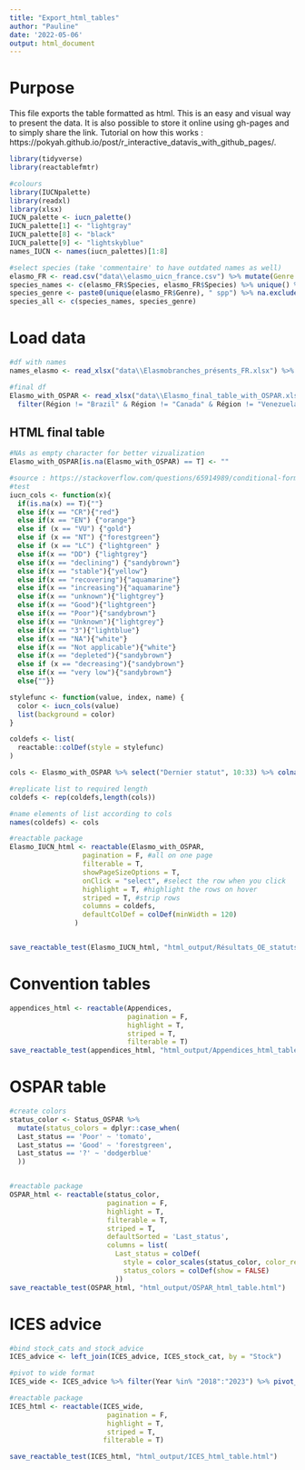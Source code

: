 ```yaml
---
title: "Export_html_tables"
author: "Pauline"
date: '2022-05-06'
output: html_document
---
```


# Purpose
This file exports the table formatted as html. This is an easy and visual way to present the data. It is also possible to store it online using gh-pages and to simply share the link. Tutorial on how this works : https://pokyah.github.io/post/r_interactive_datavis_with_github_pages/.


```r
library(tidyverse)
library(reactablefmtr)

#colours
library(IUCNpalette)
library(readxl)
library(xlsx)
IUCN_palette <- iucn_palette()
IUCN_palette[1] <- "lightgray"
IUCN_palette[8] <- "black"
IUCN_palette[9] <- "lightskyblue"
names_IUCN <- names(iucn_palettes)[1:8]

#select species (take 'commentaire' to have outdated names as well)
elasmo_FR <- read.csv("data\\elasmo_uicn_france.csv") %>% mutate(Genre = word(.$Species, 1))
species_names <- c(elasmo_FR$Species, elasmo_FR$Species) %>% unique() %>% na.exclude()
species_genre <- paste0(unique(elasmo_FR$Genre), " spp") %>% na.exclude()
species_all <- c(species_names, species_genre)
```

# Load data
```r
#df with names
names_elasmo <- read_xlsx("data\\Elasmobranches_présents_FR.xlsx") %>% select(3:5)

#final df
Elasmo_with_OSPAR <- read_xlsx("data\\Elasmo_final_table_with_OSPAR.xlsx") %>% drop_na("Dernier statut") %>% select(-1) %>% select(-"Nom commun") %>% left_join(.,names_elasmo) %>% relocate(c("Nom commun", "Nom anglais"), .after = "Espèce") %>% #problem with reading colnames
  filter(Région != "Brazil" & Région != "Canada" & Région != "Venezuela")
```

## HTML final table
```r
#NAs as empty character for better vizualization
Elasmo_with_OSPAR[is.na(Elasmo_with_OSPAR) == T] <- ""

#source : https://stackoverflow.com/questions/65914989/conditional-formatting-multiple-columns-in-reactable
#test
iucn_cols <- function(x){
  if(is.na(x) == T){""}
  else if(x == "CR"){"red"}
  else if(x == "EN") {"orange"}
  else if (x == "VU") {"gold"}
  else if (x == "NT") {"forestgreen"}
  else if (x == "LC") {"lightgreen" }
  else if(x == "DD") {"lightgrey"}
  else if(x == "declining") {"sandybrown"}
  else if(x == "stable"){"yellow"}
  else if(x == "recovering"){"aquamarine"}
  else if(x == "increasing"){"aquamarine"}
  else if(x == "unknown"){"lightgrey"}
  else if(x == "Good"){"lightgreen"}
  else if(x == "Poor"){"sandybrown"}
  else if(x == "Unknown"){"lightgrey"}
  else if(x == "3"){"lightblue"}
  else if(x == "NA"){"white"}
  else if(x == "Not applicable"){"white"}
  else if(x == "depleted"){"sandybrown"}
  else if (x == "decreasing"){"sandybrown"}
  else if(x == "very low"){"sandybrown"}
  else{""}}

stylefunc <- function(value, index, name) {
  color <- iucn_cols(value)
  list(background = color)
}

coldefs <- list(
  reactable::colDef(style = stylefunc)
)

cols <- Elasmo_with_OSPAR %>% select("Dernier statut", 10:33) %>% colnames()

#replicate list to required length
coldefs <- rep(coldefs,length(cols))

#name elements of list according to cols
names(coldefs) <- cols

#reactable package
Elasmo_IUCN_html <- reactable(Elasmo_with_OSPAR,
                  pagination = F, #all on one page
                  filterable = T,
                  showPageSizeOptions = T,
                  onClick = "select", #select the row when you click
                  highlight = T, #highlight the rows on hover
                  striped = T, #strip rows
                  columns = coldefs,
                  defaultColDef = colDef(minWidth = 120)
                )


save_reactable_test(Elasmo_IUCN_html, "html_output/Résultats_OE_statuts.html")
```

# Convention tables
```r
appendices_html <- reactable(Appendices, 
                             pagination = F, 
                             highlight = T, 
                             striped = T,
                             filterable = T)
save_reactable_test(appendices_html, "html_output/Appendices_html_table.html")
```

# OSPAR table
```r
#create colors
status_color <- Status_OSPAR %>% 
  mutate(status_colors = dplyr::case_when(
  Last_status == 'Poor' ~ 'tomato',
  Last_status == 'Good' ~ 'forestgreen',
  Last_status == '?' ~ 'dodgerblue'
  ))


#reactable package
OSPAR_html <- reactable(status_color,
                        pagination = F,
                        highlight = T,
                        filterable = T,
                        striped = T,
                        defaultSorted = 'Last_status',
                        columns = list(
                          Last_status = colDef(
                            style = color_scales(status_color, color_ref = 'status_colors')),
                            status_colors = colDef(show = FALSE)
                          ))
save_reactable_test(OSPAR_html, "html_output/OSPAR_html_table.html")
```

# ICES advice
```r
#bind stock_cats and stock_advice
ICES_advice <- left_join(ICES_advice, ICES_stock_cat, by = "Stock")

#pivot to wide format
ICES_wide <- ICES_advice %>% filter(Year %in% "2018":"2023") %>% pivot_wider(names_from = Year, values_from = Advice) %>% relocate(Stock, stock_category)

#reactable package
ICES_html <- reactable(ICES_wide,
                        pagination = F,
                        highlight = T,
                        striped = T,
                       filterable = T)

save_reactable_test(ICES_html, "html_output/ICES_html_table.html")
```
